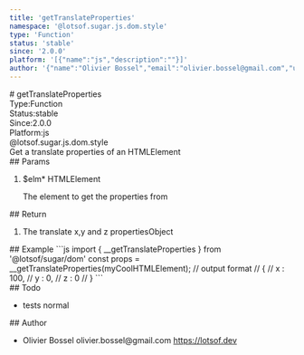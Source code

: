 ```yaml
---
title: 'getTranslateProperties'
namespace: '@lotsof.sugar.js.dom.style'
type: 'Function'
status: 'stable'
since: '2.0.0'
platform: '[{"name":"js","description":""}]'
author: '{"name":"Olivier Bossel","email":"olivier.bossel@gmail.com","url":"https://lotsof.dev"}'
---
```

<div class="docmap-mdx">
# getTranslateProperties
<div class="_metas">
<div class="_type"><span class="_type-label">Type:</span><span class="_type-value">Function</span></div>
<div class="_status"><span class="_status-label">Status:</span><span class="_status-value -stable">stable</span></div>
<div class="_since"><span class="_since-label">Since:</span><span class="_since-value">2.0.0</span></div>
<div class="_platform"><span class="_platform-label">Platform:</span><span class="_platform-value -js">js</span></div>
</div>
<div class="_namespace">@lotsof.sugar.js.dom.style</div>
<div class="_description">
Get a translate properties of an HTMLElement
</div>
<div class="_params">
## Params
<ol class="_list">
<li class="_item">
<span class="_name">$elm<span class="_required">*</span></span><span class="_default"></span> <span class="_type">HTMLElement</span>
<p class="_description">The element to get the properties from</p>
</li>
</ol>
</div>
<div class="_return">
## Return
<ol class="_list">
<li class="_item">
<span class="_description">The translate x,y and z properties</span><span class="_default"></span><span class="_type">Object</span>
</li>
</ol>
</div>
<div class="_examples">
## Example
```js
import { __getTranslateProperties } from '@lotsof/sugar/dom'
const props = __getTranslateProperties(myCoolHTMLElement);
// output format
// {
// 	x : 100,
// 	y : 0,
// 	z : 0
// }
```
</div>
<div class="_todo">
## Todo
<ul class="_list">
<li class="_item">
<span class="_description">tests</span>
<span class="_priority -normal">normal</span>
</li>
</ul>
</div>
<div class="_author">
## Author
<ul class="_list">
<li class="_item">
<span class="_name">Olivier Bossel</span>
<span class="_email">olivier.bossel@gmail.com</span>
<a href="https://lotsof.dev" target="_blank" class="_url">https://lotsof.dev</a>
</li>
</ul>
</div>
</div>